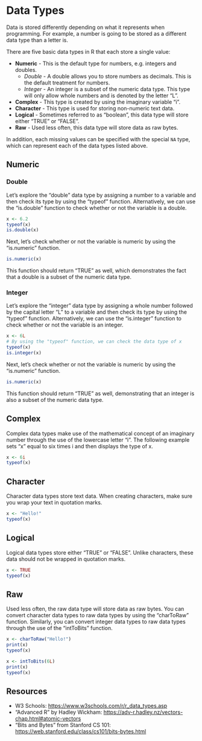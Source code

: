 # Data Types

Data is stored differently depending on what it represents when programming. For example, a number is going to be stored as a different data type than a letter is.

There are five basic data types in R that each store a single value:

- **Numeric** - This is the default type for numbers, e.g. integers and doubles.
    - *Double* - A double allows you to store numbers as decimals. This is the default treatment for numbers.
    - *Integer* - An integer is a subset of the numeric data type. This type will only allow whole numbers and is denoted by the letter "L".
- **Complex** - This type is created by using the imaginary variable "i".
- **Character** - This type is used for storing non-numeric text data.
- **Logical** - Sometimes referred to as "boolean", this data type will store either "TRUE" or "FALSE".
- **Raw** - Used less often, this data type will store data as raw bytes.

In addition, each missing values can be specified with the special `NA` type,
which can represent each of the data types listed above.

## Numeric

### Double

Let's explore the "double" data type by assigning a number to a variable and then check its type by using the "typeof" function. Alternatively, we can use the "is.double" function to check whether or not the variable is a double.

```r
x <- 6.2
typeof(x)
is.double(x)
```

Next, let's check whether or not the variable is numeric by using the "is.numeric" function.

```r
is.numeric(x)
```

This function should return "TRUE" as well, which demonstrates the fact that a double is a subset of the numeric data type.

### Integer

Let's explore the "integer" data type by assigning a whole number followed by the capital letter "L" to a variable and then check its type by using the "typeof" function. Alternatively, we can use the "is.integer" function to check whether or not the variable is an integer.

```r
x <- 6L
# By using the "typeof" function, we can check the data type of x
typeof(x)
is.integer(x)
```

Next, let's check whether or not the variable is numeric by using the "is.numeric" function.

```r
is.numeric(x)
```

This function should return "TRUE" as well, demonstrating that an integer is also a subset of the numeric data type.

## Complex

Complex data types make use of the mathematical concept of an imaginary number through the use of the lowercase letter "i". The following example sets "x" equal to six times i and then displays the type of x.

```r
x <- 6i
typeof(x)
```

## Character

Character data types store text data. When creating characters, make sure you wrap your text in quotation marks.

```r
x <- "Hello!"
typeof(x)
```

## Logical

Logical data types store either "TRUE" or "FALSE". Unlike characters, these data should not be wrapped in quotation marks.

```r
x <- TRUE
typeof(x)
```

## Raw

Used less often, the raw data type will store data as raw bytes. You can convert character data types to raw data types by using the "charToRaw" function. Similarly, you can convert integer data types to raw data types through the use of the "intToBits" function.

```r
x <- charToRaw("Hello!")
print(x)
typeof(x)

x <- intToBits(6L)
print(x)
typeof(x)
```

## Resources

- W3 Schools: <https://www.w3schools.com/r/r_data_types.asp>
- "Advanced R" by Hadley Wickham: <https://adv-r.hadley.nz/vectors-chap.html#atomic-vectors>
- "Bits and Bytes" from Stanford CS 101: <https://web.stanford.edu/class/cs101/bits-bytes.html>